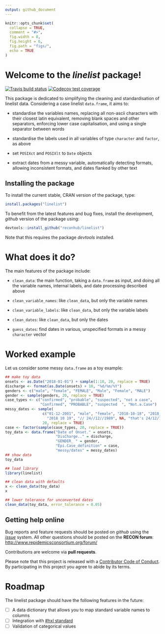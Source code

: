 ```yaml
---
output: github_document
---
```



```r
knitr::opts_chunk$set(
  collapse = TRUE,
  comment = "#>",
  fig.width = 8,
  fig.height = 6,
  fig.path = "figs/",
  echo = TRUE
)

```



# Welcome to the *linelist* package!

[![Travis build status](https://travis-ci.org/reconhub/linelist.svg?branch=master)](https://travis-ci.org/reconhub/linelist)
[![Codecov test coverage](https://codecov.io/gh/reconhub/linelist/branch/master/graph/badge.svg)](https://codecov.io/gh/reconhub/linelist?branch=master)

This package is dedicated to simplifying the cleaning and standardisation of
linelist data. Considering a case linelist `data.frame`, it aims to:

- standardise the variables names, replacing all non-ascii characters with their
  closest latin equivalent, removing blank spaces and other separators,
  enforcing lower case capitalisation, and using a single separator between
  words
  
- standardise the labels used in all variables of type `character` and `factor`,
  as above

- set `POSIXct` and `POSIXlt` to `Date` objects

- extract dates from a messy variable, automatically detecting formats, allowing
  inconsistent formats, and dates flanked by other text
  


## Installing the package

To install the current stable, CRAN version of the package, type:
```r
install.packages("linelist")
```

To benefit from the latest features and bug fixes, install the development, *github* version of the package using:
```r
devtools::install_github("reconhub/linelist")
```

Note that this requires the package *devtools* installed.


# What does it do?

The main features of the package include:

- `clean_data`: the main function, taking a `data.frame` as input, and doing all
  the variable names, internal labels, and date processing described above
  
- `clean_variable_names`: like `clean_data`, but only the variable names

- `clean_variable_labels`: like `clean_data`, but only the variable labels

- `clean_dates`: like `clean_data`, but only the dates

- `guess_dates`: find dates in various, unspecified formats in a messy
  `character` vector
  
  

# Worked example

Let us consider some messy `data.frame` as a toy example: 

```r

## make toy data
onsets <- as.Date("2018-01-01") + sample(1:10, 20, replace = TRUE)
discharge <- format(as.Date(onsets) + 10, "%d/%m/%Y")
genders <- c("male", "female", "FEMALE", "Male", "Female", "MALE")
gender <- sample(genders, 20, replace = TRUE)
case_types <- c("confirmed", "probable", "suspected", "not a case",
                "Confirmed", "PROBABLE", "suspected  ", "Not.a.Case")
messy_dates <- sample(
                 c("01-12-2001", "male", "female", "2018-10-18", "2018_10_17",
                   "2018 10 19", "// 24//12//1989", NA, "that's 24/12/1989!"),
                 20, replace = TRUE)
case <- factor(sample(case_types, 20, replace = TRUE))
toy_data <- data.frame("Date of Onset." = onsets,
                       "DisCharge.." = discharge,
                       "GENDER_ " = gender,
                       "Épi.Case_définition" = case,
                       "messy/dates" = messy_dates)
## show data
toy_data

```


```r
## load library
library(linelist)

## clean data with defaults
x <- clean_data(toy_data)
x

## lower tolerance for unconverted dates
clean_data(toy_data, error_tolerance = 0.05)

```



## Getting help online

Bug reports and feature requests should be posted on *github* using the [*issue*](http://github.com/reconhub/linelist/issues) system. All other questions should be posted on the **RECON forum**: <br>
[http://www.repidemicsconsortium.org/forum/](http://www.repidemicsconsortium.org/forum/)

Contributions are welcome via **pull requests**.

Please note that this project is released with a [Contributor Code of Conduct](CONDUCT.md). By participating in this project you agree to abide by its terms.

Roadmap
=======

The linelist package should have the following features in the future:

 - [ ] A data dictionary that allows you to map standard variable names to columns
 - [ ] Integration with [\#hxl standard](http://hxlstandard.org/standard/1_1final/)
 - [ ] Validation of categorical values
